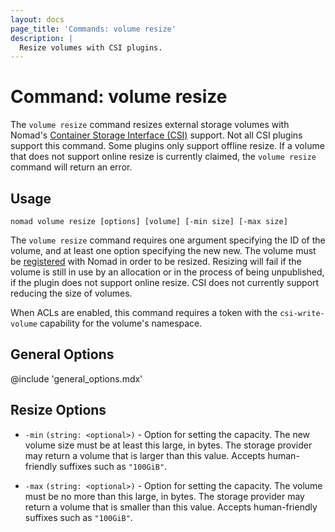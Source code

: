 ```yaml
---
layout: docs
page_title: 'Commands: volume resize'
description: |
  Resize volumes with CSI plugins.
---
```


# Command: volume resize

The `volume resize` command resizes external storage volumes with Nomad's
[Container Storage Interface (CSI)][csi] support. Not all CSI plugins support
this command. Some plugins only support offline resize. If a volume that does
not support online resize is currently claimed, the `volume resize` command
will return an error.

## Usage

```plaintext
nomad volume resize [options] [volume] [-min size] [-max size]
```

The `volume resize` command requires one argument specifying the ID of the
volume, and at least one option specifying the new new. The volume must be
[registered] with Nomad in order to be resized. Resizing will fail if the
volume is still in use by an allocation or in the process of being
unpublished, if the plugin does not support online resize. CSI does not
currently support reducing the size of volumes.

When ACLs are enabled, this command requires a token with the
`csi-write-volume` capability for the volume's namespace.

## General Options

@include 'general_options.mdx'

## Resize Options

- `-min` `(string: <optional>)` - Option for setting the capacity. The new
  volume size must be at least this large, in bytes. The storage provider may
  return a volume that is larger than this value. Accepts human-friendly
  suffixes such as `"100GiB"`.

- `-max` `(string: <optional>)` - Option for setting the capacity. The volume
  must be no more than this large, in bytes. The storage provider may return a
  volume that is smaller than this value. Accepts human-friendly suffixes such
  as `"100GiB"`.


[csi]: https://github.com/container-storage-interface/spec
[csi_plugins_internals]: /docs/internals/plugins/csi#csi-plugins
[registered]: /docs/commands/volume/register
